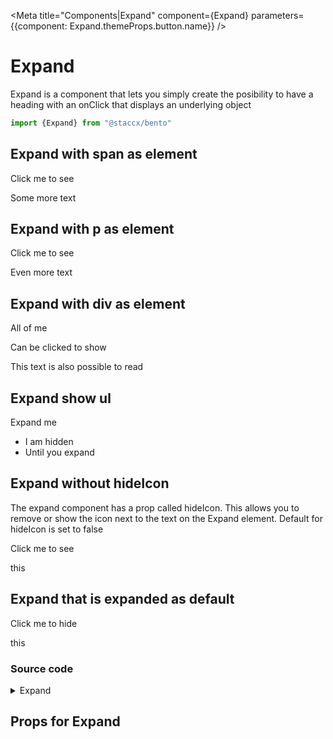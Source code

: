 
<Meta title="Components|Expand" component={Expand} parameters={{component: Expand.themeProps.button.name}} />

# Expand

Expand is a component that lets you simply create the posibility to have a heading with an onClick that displays
an underlying object


```javascript
import {Expand} from "@staccx/bento"
```

## Expand with span as element
<Preview>
  <Story name="Expand span">
    <Expand title="click to see">
        <span>Click me to see</span>
            <div>
                <p>Some more text</p>
            </div>
    </Expand>
  </Story>
</Preview>

## Expand with p as element
<Preview>
  <Story name="Expand p">
    <Expand>
        <p>Click me to see</p>
            <div>
                <p>Even more text</p>
            </div>
    </Expand>
  </Story>
</Preview>

## Expand with div as element
<Preview>
  <Story name="Expand div">
    <Expand>
        <div>
           <p>All of me</p>
           <p>Can be clicked to show</p>
        </div>
            <div>
                This text is also possible to read
            </div>
    </Expand>
  </Story>
</Preview>

## Expand show ul
<Preview>
  <Story name="Expand show ul">
    <Expand>
      <span>Expand me</span>
      <div>
        <ul>
          <li>I am hidden</li>
          <li> Until you expand</li>
        </ul>
      </div>
    </Expand>
  </Story>
</Preview>

## Expand without hideIcon
The expand component has a prop called hideIcon. This allows you to remove or show the icon next to the text
on the Expand element. Default for hideIcon is set to false

<Preview>
  <Story name="Expand no hideIcon">
    <Expand hideIcon={true}>
        <span>Click me to see</span>
            <div>
                <p>this</p>
            </div>
    </Expand>
  </Story>
</Preview>

## Expand that is expanded as default
<Preview>
  <Story name="Expand expanded default">
    <Expand expanded={true}>
        <span>Click me to hide</span>
            <div>
                <p>this</p>
            </div>
    </Expand>
  </Story>
</Preview>

### Source code

<details><summary>Expand</summary>
<p>

```bash
import React, { useState } from "react"
import PropTypes from "prop-types"
import styled from "styled-components"
import { BounceIn } from "../../animations"
import Caret from "../Icons/Caret/Caret"
import ThemeComponent from "../Theme/ThemeComponent"
import { applyVariants, color, spacing, commonPropTypes } from "../../theming"
import themeProps from "./Expand.themeProps"
import { componentCreateFactory } from "../../theming/utils/createVariantsFunctionFactory"

const Expand = ({
  className,
  expanded = false,
  onClick,
  children,
  title,
  hideIcon,
  variant,
  ...restProps
}) => {
  const [isExpanded, setIsExpanded] = useState(expanded)

  const handleExpand = event => {
    setIsExpanded(!isExpanded)

    if (onClick) {
      onClick(event)
    }
  }

  return (
    <ExpandWrapper className={className} variant={variant} {...restProps}>
      {React.Children.map(children, (child, i) => {
        // Ignore the first child
        if (i < 1) {
          return (
            <ExpandBtn
              title={title}
              isExpanded={isExpanded}
              onClick={e => handleExpand(e)}
              aria-expanded={isExpanded}
              aria-controls={title}
              id={title + "2"}
              variant={variant}
            >
              {child}
              {!hideIcon && (
                <ExpandIcon variant={variant} isExpanded={isExpanded} />
              )}
            </ExpandBtn>
          )
        }
        return (
          isExpanded && (
            <ExpandItem
              id={title}
              aria-labelledby={title + "2"}
              variant={variant}
            >
              {child}
            </ExpandItem>
          )
        )
      })}
    </ExpandWrapper>
  )
}

const IconComponent = ({ ...props }) => (
  <ThemeComponent
    tagName={themeProps.iconComponent.name}
    fallback={Caret}
    {...props}
  />
)

const ExpandIcon = styled(IconComponent)`
  position: absolute;
  right: ${color.small};
  top: 50%;
  fill: ${color.wcag};
  transition: transform 0.3s ease-out;
  right: 0;
  transform: ${p =>
    p.isExpanded
      ? "translateY(-50%) rotate(180deg)"
      : "translateY(-50%) rotate(0)"};
  ${applyVariants(themeProps.icon.name)};
`

export const ExpandWrapper = styled.div`
  ${applyVariants(themeProps.wrapper.name)};
`

export const ExpandBtn = styled.button`
  position: relative;
  background-color: transparent;
  border-width: 0;
  color: inherit;
  padding: 0;
  text-align: left;
  padding-right: ${spacing.mediumPlus};
  margin: 0;
  min-height: 0;
  width: 100%;

  &:hover,
  &:focus,
  &:active {
    background-color: transparent;
    border-width: 0;
    color: inherit;
    outline: none;

    ${ExpandIcon} {
      fill: ${color.primary};
    }
  }

  ${applyVariants(themeProps.button.name)};
`

export const ExpandItem = styled.div`
  opacity: 0;
  animation: 0.4s ${BounceIn} 0.05s ease-out forwards 1;
  ${applyVariants(themeProps.item.name)};
`

Expand.defaultProps = {
  expanded: false,
  className: "",
  title: "",
  hideIcon: false
}

Expand.propTypes = {
  children: commonPropTypes.children.isRequired,
  /**
   * Title element
   */
  title: PropTypes.oneOfType([
    PropTypes.string,
    PropTypes.element,
    PropTypes.array
  ]),
  className: PropTypes.string,
  /**
   * Boolean, set to true opens the Expand
   */
  expanded: PropTypes.bool,
  /**
   * Boolean, set to true hides the Icon
   */
  hideIcon: PropTypes.bool
}
Expand.themeProps = themeProps
Expand.createVariants = componentCreateFactory(Expand)

export default Expand

```

</p>
</details>



## Props for Expand

<Props of={Expand}/>
